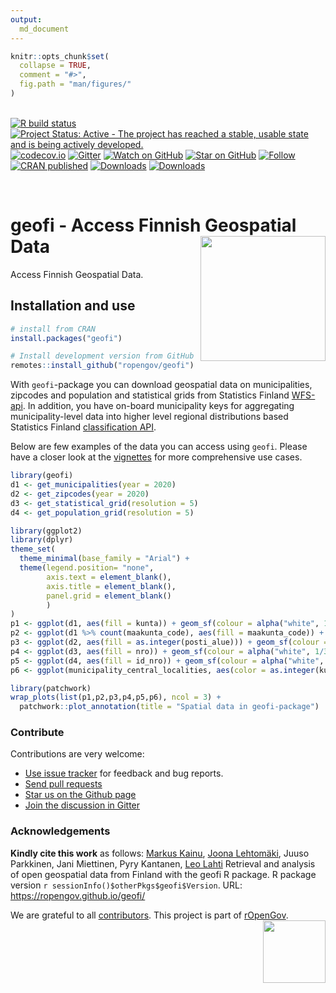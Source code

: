 ```yaml
---
output: 
  md_document
---
```


```r
knitr::opts_chunk$set(
  collapse = TRUE,
  comment = "#>",
  fig.path = "man/figures/"
)
```

<br>
<!-- badges: start -->
  [![R build status](https://github.com/rOpenGov/geofi//workflows/R-CMD-check/badge.svg)](https://github.com/rOpenGov/geofi//actions)
  [![Project Status: Active - The project has reached a stable, usable state and is being actively developed.](https://www.repostatus.org/badges/latest/active.svg)](https://www.repostatus.org/)
  [![codecov.io](https://codecov.io/github/rOpenGov/geofi/coverage.svg?branch=master)](https://codecov.io/github/rOpenGov/geofi?branch=master)
  [![Gitter](https://badges.gitter.im/rOpenGov/geofi.svg)](https://gitter.im/rOpenGov/geofi?utm_source=badge&utm_medium=badge&utm_campaign=pr-badge)
  [![Watch on GitHub](https://img.shields.io/github/watchers/ropengov/eurostat.svg?style=social)](https://github.com/ropengov/eurostat/watchers)
  [![Star on GitHub](https://img.shields.io/github/stars/ropengov/eurostat.svg?style=social)](https://github.com/ropengov/eurostat/stargazers)
  [![Follow](https://img.shields.io/twitter/follow/ropengov.svg?style=social)](https://twitter.com/rOpenGov/)
[![CRAN published](http://www.r-pkg.org/badges/version/geofi)](http://www.r-pkg.org/pkg/geofi)
[![Downloads](http://cranlogs.r-pkg.org/badges/grand-total/geofi)](https://cran.r-project.org/package=geofi)
[![Downloads](http://cranlogs.r-pkg.org/badges/geofi)](https://cran.r-project.org/package=geofi)
<!-- badges: end -->

<br>

# geofi - Access Finnish Geospatial Data <img src="man/figures/logo.png" height = "200px" align="right" />


<!-- README.md is generated from README.Rmd. Please edit that file -->

Access Finnish Geospatial Data. 

## Installation and use

```r
# install from CRAN
install.packages("geofi")

# Install development version from GitHub
remotes::install_github("ropengov/geofi")
```

With `geofi`-package you can download geospatial data on municipalities, zipcodes and population and statistical grids from Statistics Finland [WFS-api](https://www.stat.fi/org/avoindata/paikkatietoaineistot_en.html). In addition, you have on-board municipality keys for aggregating municipality-level data  into higher level regional distributions based Statistics Finland [classification API](https://data.stat.fi/api/classifications/v2/).

Below are few examples of the data you can access using `geofi`. Please have a closer look at the [vignettes](https://ropengov.github.io/geofi/articles/index.html) for more comprehensive use cases. 

```r
library(geofi)
d1 <- get_municipalities(year = 2020)
d2 <- get_zipcodes(year = 2020)
d3 <- get_statistical_grid(resolution = 5)
d4 <- get_population_grid(resolution = 5)

library(ggplot2)
library(dplyr)
theme_set(
  theme_minimal(base_family = "Arial") +
  theme(legend.position= "none",
        axis.text = element_blank(),
        axis.title = element_blank(),
        panel.grid = element_blank()
        )
)
p1 <- ggplot(d1, aes(fill = kunta)) + geom_sf(colour = alpha("white", 1/3)) + labs(subtitle = "municipalities")
p2 <- ggplot(d1 %>% count(maakunta_code), aes(fill = maakunta_code)) + geom_sf(colour = alpha("white", 1/3)) + labs(subtitle = "Aggregated municipality data \nat region (maakunta) level \n(one of many!)")
p3 <- ggplot(d2, aes(fill = as.integer(posti_alue))) + geom_sf(colour = alpha("white", 1/3)) + labs(subtitle = "zipcodes")
p4 <- ggplot(d3, aes(fill = nro)) + geom_sf(colour = alpha("white", 1/3)) + labs(subtitle = "statistical grid")
p5 <- ggplot(d4, aes(fill = id_nro)) + geom_sf(colour = alpha("white", 1/3)) + labs(subtitle = "population grid")
p6 <- ggplot(municipality_central_localities, aes(color = as.integer(kuntatunnus))) + geom_sf() + labs(subtitle = "Central municipality localities")

library(patchwork)
wrap_plots(list(p1,p2,p3,p4,p5,p6), ncol = 3) + 
  patchwork::plot_annotation(title = "Spatial data in geofi-package")
```



### Contribute

Contributions are very welcome:

  * [Use issue tracker](https://github.com/ropengov/geofi/issues) for feedback and bug reports.
  * [Send pull requests](https://github.com/ropengov/geofi/)
  * [Star us on the Github page](https://github.com/ropengov/geofi)
  * [Join the discussion in Gitter](https://gitter.im/rOpenGov/geofi)


### Acknowledgements

**Kindly cite this work** as follows: 
[Markus Kainu](https://github.com/muuankarski), [Joona Lehtomäki](https://github.com/jlehtoma), Juuso Parkkinen, Jani Miettinen, Pyry Kantanen, [Leo Lahti](https://github.com/antagomir)
Retrieval and analysis of open geospatial data from Finland with the geofi R package. R package version `r sessionInfo()$otherPkgs$geofi$Version`. URL: [https://ropengov.github.io/geofi/](https://ropengov.github.io/geofi/)

We are grateful to all [contributors](https://github.com/rOpenGov/geofi/graphs/contributors). This project is part of [rOpenGov](http://ropengov.org). <img src="http://ropengov.org/images/logo2020_black_orange.svg" height = "100px" align="right" />

